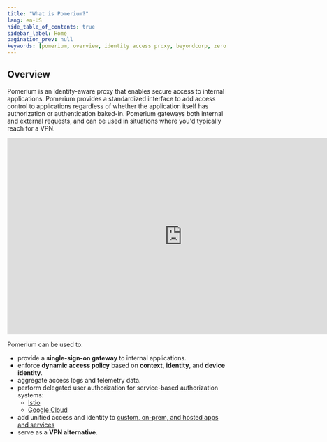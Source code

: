 ```yaml
---
title: "What is Pomerium?"
lang: en-US
hide_table_of_contents: true
sidebar_label: Home
pagination_prev: null
keywords: [pomerium, overview, identity access proxy, beyondcorp, zero trust, reverse proxy, ztn, zero trust networks]
---
```


## Overview

Pomerium is an identity-aware proxy that enables secure access to internal applications. Pomerium provides a standardized interface to add access control to applications regardless of whether the application itself has authorization or authentication baked-in. Pomerium gateways both internal and external requests, and can be used in situations where you'd typically reach for a VPN.

<center>
<iframe width="800" height="450" src="https://www.youtube.com/embed/WGwC9ULDnAY?rel=0" title="YouTube video player" frameborder="0" allow="accelerometer; autoplay; clipboard-write; encrypted-media; gyroscope; picture-in-picture" allowfullscreen></iframe>
</center>

Pomerium can be used to:

- provide a **single-sign-on gateway** to internal applications.
- enforce **dynamic access policy** based on **context**, **identity**, and **device identity**.
- aggregate access logs and telemetry data.
- perform delegated user authorization for service-based authorization systems:
  - [Istio](/docs/guides/istio)
  - [Google Cloud](/docs/guides/cloud-run)
- add unified access and identity to [custom, on-prem, and hosted apps and services](https://www.pomerium.com/integrations/)
- serve as a **VPN alternative**.

